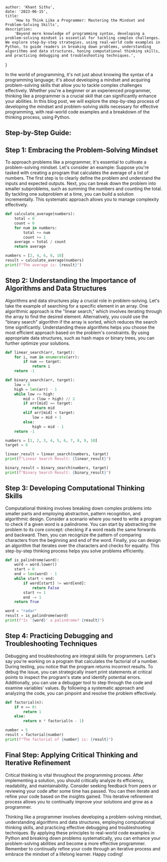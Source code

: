 
	author: 'Khant Sithu',
	date: '2023-06-15',
	title:
		'How to Think Like a Programmer: Mastering the Mindset and Problem-Solving Skills',
	description:
		'Beyond mere knowledge of programming syntax, developing a problem-solving mindset is essential for tackling complex challenges. We explore step-by-step strategies, using real-world code examples in Python, to guide readers in breaking down problems, understanding algorithms and data structures, honing computational thinking skills, and practicing debugging and troubleshooting techniques.',
}


In the world of programming, it's not just about knowing the syntax of a programming language; it's about developing a mindset and acquiring problem-solving skills that allow you to tackle complex challenges effectively. Whether you're a beginner or an experienced programmer, thinking like a programmer is a crucial skill that can significantly enhance your abilities. In this blog post, we will explore the step-by-step process of developing the mindset and problem-solving skills necessary for effective programming, with real-world code examples and a breakdown of the thinking process, using Python.

## Step-by-Step Guide:

## Step 1: Embracing the Problem-Solving Mindset

To approach problems like a programmer, it's essential to cultivate a problem-solving mindset. Let's consider an example: Suppose you're tasked with creating a program that calculates the average of a list of numbers. The first step is to clearly define the problem and understand the inputs and expected outputs. Next, you can break down the problem into smaller subproblems, such as summing the numbers and counting the total. By tackling one subproblem at a time, you can build a solution incrementally. This systematic approach allows you to manage complexity effectively.

```python
def calculate_average(numbers):
    total = 0
    count = 0
    for num in numbers:
        total += num
        count += 1
    average = total / count
    return average

numbers = [2, 4, 6, 8, 10]
result = calculate_average(numbers)
print(f"The average is: {result}")
```

## Step 2: Understanding the Importance of Algorithms and Data Structures

Algorithms and data structures play a crucial role in problem-solving. Let's take the example of searching for a specific element in an array. One algorithmic approach is the "linear search," which involves iterating through the array to find the desired element. Alternatively, you could use the "binary search" algorithm if the array is sorted, which reduces the search time significantly. Understanding these algorithms helps you choose the most efficient approach based on the problem's constraints. By using appropriate data structures, such as hash maps or binary trees, you can further optimize your solutions.

```python
def linear_search(arr, target):
    for i, num in enumerate(arr):
        if num == target:
            return i
    return -1

def binary_search(arr, target):
    low = 0
    high = len(arr) - 1
    while low <= high:
        mid = (low + high) // 2
        if arr[mid] == target:
            return mid
        elif arr[mid] < target:
            low = mid + 1
        else:
            high = mid - 1
    return -1

numbers = [1, 2, 3, 4, 5, 6, 7, 8, 9, 10]
target = 6

linear_result = linear_search(numbers, target)
print(f"Linear Search Result: {linear_result}")

binary_result = binary_search(numbers, target)
print(f"Binary Search Result: {binary_result}")
```

## Step 3: Developing Computational Thinking Skills

Computational thinking involves breaking down complex problems into smaller parts and employing abstraction, pattern recognition, and algorithmic design. Consider a scenario where you need to write a program to check if a given word is a palindrome. You can start by abstracting the problem to its core concept: checking if a word reads the same forwards and backward. Then, you can recognize the pattern of comparing characters from the beginning and end of the word. Finally, you can design an algorithm that iterates over the characters and checks for equality. This step-by-step thinking process helps you solve problems efficiently.

```python
def is_palindrome(word):
    word = word.lower()
    start = 0
    end = len(word) - 1
    while start < end:
        if word[start] != word[end]:
            return False
        start += 1
        end -= 1
    return True

word = "radar"
result = is_palindrome(word)
print(f"Is '{word}' a palindrome? {result}")
```

## Step 4: Practicing Debugging and Troubleshooting Techniques

Debugging and troubleshooting are integral skills for programmers. Let's say you're working on a program that calculates the factorial of a number. During testing, you notice that the program returns incorrect results. To debug the issue, you can strategically insert print statements at critical points to inspect the program's state and identify potential errors. Additionally, you can use a debugger tool to step through the code and examine variables' values. By following a systematic approach and analyzing the code, you can pinpoint and resolve the problem effectively.

```python
def factorial(n):
    if n == 0:
        return 1
    else:
        return n * factorial(n - 1)

number = 5
result = factorial(number)
print(f"The factorial of {number} is: {result}")
```

## Final Step: Applying Critical Thinking and Iterative Refinement

Critical thinking is vital throughout the programming process. After implementing a solution, you should critically analyze its efficiency, readability, and maintainability. Consider seeking feedback from peers or reviewing your code after some time has passed. You can then iterate and refine your code based on the insights gained. This iterative refinement process allows you to continually improve your solutions and grow as a programmer.

Thinking like a programmer involves developing a problem-solving mindset, understanding algorithms and data structures, employing computational thinking skills, and practicing effective debugging and troubleshooting techniques. By applying these principles to real-world code examples in Python and breaking down problems systematically, you can enhance your problem-solving abilities and become a more effective programmer. Remember to continually refine your code through an iterative process and embrace the mindset of a lifelong learner. Happy coding!
